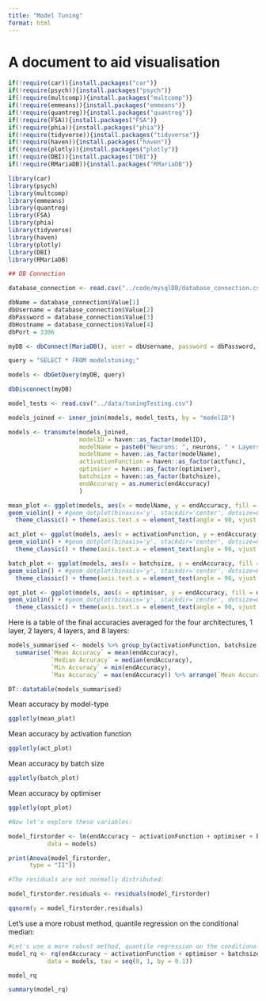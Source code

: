 ```yaml
---
title: "Model Tuning"
format: html
---
```


# A document to aid visualisation

```r

if(!require(car)){install.packages("car")}
if(!require(psych)){install.packages("psych")}
if(!require(multcomp)){install.packages("multcomp")}
if(!require(emmeans)){install.packages("emmeans")}
if(!require(quantreg)){install.packages("quantreg")}
if(!require(FSA)){install.packages("FSA")}
if(!require(phia)){install.packages("phia")}
if(!require(tidyverse)){install.packages("tidyverse")}
if(!require(haven)){install.packages("haven")}
if(!require(plotly)){install.packages("plotly")}
if(!require(DBI)){install.packages("DBI")}
if(!require(RMariaDB)){install.packages("RMariaDB")}

library(car)
library(psych)
library(multcomp)
library(emmeans)
library(quantreg)
library(FSA)
library(phia)
library(tidyverse)
library(haven)
library(plotly)
library(DBI)
library(RMariaDB)

## DB Connection

database_connection <- read.csv("../code/mysqlDB/database_connection.csv")

dbName = database_connection$Value[1]
dbUsername = database_connection$Value[2]
dbPassword = database_connection$Value[3]
dbHostname = database_connection$Value[4]
dbPort = 3306

myDB <- dbConnect(MariaDB(), user = dbUsername, password = dbPassword, dbname = dbName, host = dbHostname, port = dbPort)

query = "SELECT * FROM modelstuning;"

models <- dbGetQuery(myDB, query)

dbDisconnect(myDB)

model_tests <- read.csv("../data/tuningTesting.csv")

models_joined <- inner_join(models, model_tests, by = "modelID")

models <- transmute(models_joined, 
                    modelID = haven::as_factor(modelID),
                    modelName = paste0("Neurons: ", neurons, " + Layers: ", layers),
                    modelName = haven::as_factor(modelName),
                    activationFunction = haven::as_factor(actfunc),
                    optimiser = haven::as_factor(optimiser),
                    batchsize = haven::as_factor(batchsize),
                    endAccuracy = as.numeric(endAccuracy)
                    )

mean_plot <- ggplot(models, aes(x = modelName, y = endAccuracy, fill = modelName)) +
geom_violin() + #geom_dotplot(binaxis='y', stackdir='center', dotsize=0.5, stackratio = 0) + 
  theme_classic() + theme(axis.text.x = element_text(angle = 90, vjust = 0.5, hjust=1), legend.position="none") 

act_plot <- ggplot(models, aes(x = activationFunction, y = endAccuracy, fill = activationFunction)) +
geom_violin() + #geom_dotplot(binaxis='y', stackdir='center', dotsize=0.5, stackratio = 0) + 
  theme_classic() + theme(axis.text.x = element_text(angle = 90, vjust = 0.5, hjust=1), legend.position="none") 

batch_plot <- ggplot(models, aes(x = batchsize, y = endAccuracy, fill = batchsize)) +
geom_violin() + #geom_dotplot(binaxis='y', stackdir='center', dotsize=0.5, stackratio = 0) + 
  theme_classic() + theme(axis.text.x = element_text(angle = 90, vjust = 0.5, hjust=1), legend.position="none") 

opt_plot <- ggplot(models, aes(x = optimiser, y = endAccuracy, fill = optimiser)) +
geom_violin() + #geom_dotplot(binaxis='y', stackdir='center', dotsize=0.5, stackratio = 0) + 
  theme_classic() + theme(axis.text.x = element_text(angle = 90, vjust = 0.5, hjust=1), legend.position="none") 

```

Here is a table of the final accuracies averaged for the four architectures, 1 layer, 2 layers, 4 layers, and 8 layers:

```r

models_summarised <- models %>% group_by(activationFunction, batchsize, optimiser) %>%
  summarise(`Mean Accuracy` = mean(endAccuracy),
            `Median Accuracy` = median(endAccuracy),
            `Min Accuracy` = min(endAccuracy),
            `Max Accuracy` = max(endAccuracy)) %>% arrange(`Mean Accuracy`)

DT::datatable(models_summarised)

```

Mean accuracy by model-type

```r

ggplotly(mean_plot)

```

Mean accuracy by activation function

```r

ggplotly(act_plot)

```

Mean accuracy by batch size

```r

ggplotly(batch_plot)

```

Mean accuracy by optimiser

```r

ggplotly(opt_plot)

```

```r

#Now let's explore these variables:

model_firstorder <- lm(endAccuracy ~ activationFunction + optimiser + batchsize + modelName,
           data = models)

print(Anova(model_firstorder,
      type = "II"))

```


```r

#The residuals are not normally distributed:

model_firstorder.residuals <- residuals(model_firstorder)

qqnorm(y = model_firstorder.residuals)

```

Let's use a more robust method, quantile regression on the conditional median:

```r

#Let's use a more robust method, quantile regression on the conditional median:
model_rq <- rq(endAccuracy ~ activationFunction + optimiser + batchsize + modelName,
           data = models, tau = seq(0, 1, by = 0.1))

model_rq

summary(model_rq)

```

